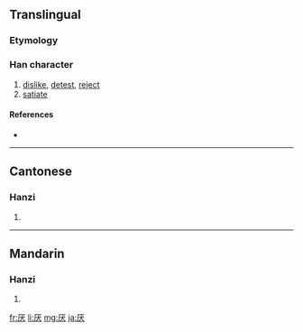 {{also|厭}}
==Translingual==

===Etymology===
{{Han simp|厭|f=猒|t=犬}}

===Han character===
{{Han char|rn=27|rad=厂|as=04|sn=6|four=|canj=一戈大 (MIK)}}

# [[dislike]], [[detest]], [[reject]]
# [[satiate]]

====References====
* {{Han ref|kx=0160.371|hdz=10069.070|uh=538C|ud=21388}}

----

==Cantonese==

===Hanzi===
{{yue-hanzi|jyut=|y=yim3|tra=厭}}

# {{defn|Cantonese}}

----

==Mandarin==

===Hanzi===
{{cmn-hanzi|tra=厭|pin=[[yā]] ([[ya1]]), [[yān]] ([[yan1]]), [[yàn]] ([[yan4]])|wg=ya<sup>1</sup>, yen<sup>1</sup>, yen<sup>4</sup>}}

# {{defn|Mandarin}}

[[fr:厌]]
[[li:厌]]
[[mg:厌]]
[[ja:厌]]